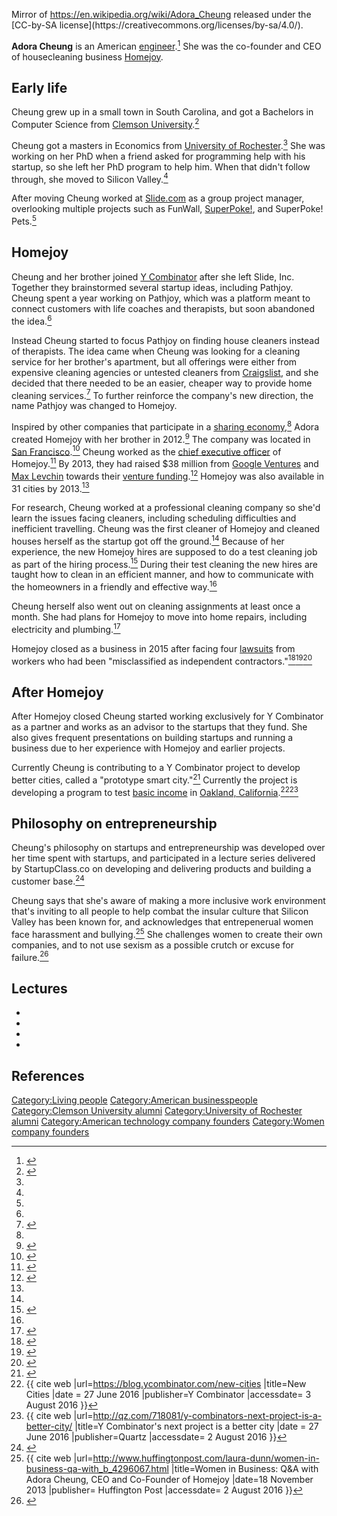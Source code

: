 Mirror of https://en.wikipedia.org/wiki/Adora_Cheung released under the [CC-by-SA license](https://creativecommons.org/licenses/by-sa/4.0/).

<!-- Please do not remove or change this AfD message until the issue is settled -->
{{Article for deletion/dated|page=Adora Cheung|timestamp=20160814161214|year=2016|month=August|day=14|substed=yes|help=off}}
<!-- Once discussion is closed, please place on talk page: {{Old AfD multi|page=Adora Cheung|date=14 August 2016|result='''keep'''}} -->
<!-- End of AfD message, feel free to edit beyond this point -->
{{tooshort|date=August 2016}}
{{Infobox person
| name          = Adora Cheung
| alt           = Adora Cheung
| occupation    = Partner at Y Combinator
| known_for     = [[Homejoy]]
}}
'''Adora Cheung''' is an American [[engineer]].<ref>{{Cite news|url=https://www.washingtonpost.com/news/storyline/wp/2014/09/10/at-the-uber-for-home-cleaning-workers-pay-a-price-for-convenience/|title=At the Uber for Home Cleaning, Workers Pay a Price for Convenience|last=DePillis|first=Lydia|date=10 September 2014|work=The Washington Post|access-date=15 August 2016|via=}}</ref> She was the co-founder and CEO of housecleaning business [[Homejoy]].

== Early life ==

Cheung grew up in a small town in South Carolina, and got a Bachelors in Computer Science from [[Clemson University]].<ref name=":1">{{cite web |url=http://www.fastcompany.com/3028423/whos-next/the-homejoy-creation-story-it-all-started-with-a-dirty-bathroom |title=The Homejoy Creation Story: It All Started With A Dirty Bathroom |date=4 April 2014 |publisher=Fast Company |accessdate= 20 July 2016 |author=Kenrya Rankin Naasel}}</ref>

Cheung got a masters in Economics from [[University of Rochester]].<ref name=":1" /> She was working on her PhD when a friend asked for programming help with his startup, so she left her PhD program to help him. When that didn't follow through, she moved to Silicon Valley.<ref name=":3" />

After moving Cheung worked at [[Slide.com]] as a group project manager, overlooking multiple projects such as FunWall, [[SuperPoke!]], and SuperPoke! Pets.<ref name=":0" />

== Homejoy ==

Cheung and her brother joined [[Y Combinator (company) | Y Combinator]] after she left Slide, Inc. Together they brainstormed several startup ideas, including Pathjoy. Cheung spent a year working on Pathjoy, which was a platform meant to connect customers with life coaches and therapists, but soon abandoned the idea.<ref name=":3" />

Instead Cheung started to focus Pathjoy on finding house cleaners instead of therapists. The idea came when Cheung was looking for a cleaning service for her brother's apartment, but all offerings were either from expensive cleaning agencies or untested cleaners from [[Craigslist]], and she decided that there needed to be an easier, cheaper way to provide home cleaning services.<ref>{{cite web |url=http://www.fastcompany.com/3028423/whos-next/the-homejoy-creation-story-it-all-started-with-a-dirty-bathroom |title=The Homejoy Creation Story: It All Started With A Dirty Bathroom |date=4 April 2014 |publisher=Fast Company |accessdate= 20 July 2016 |author=Kenrya Rankin Naasel}}</ref> To further reinforce the company's new direction, the name Pathjoy was changed to Homejoy.

Inspired by other companies that participate in a [[sharing economy]],<ref name=":0" /> Adora created Homejoy with her brother in 2012.<ref name=":0">{{Cite news|url=http://www.mercurynews.com/business/ci_23983355/homejoy-ceo-adora-cheung-ceo-houscleaning-sharing-economy|title=Homejoy CEO Adora Cheung on the 'Sharing Economy'|last=Hull|first=Dana|date=30 August 2013|work=The Mercury News|access-date=15 August 2016|via=}}</ref> The company was located in [[San Francisco]].<ref>{{Cite news|url=http://search.ebscohost.com/login.aspx?direct=true&db=bth&AN=109023576&site=ehost-live|title=Homejoy's Loss Could Be Google's Gain|last=Miners|first=Zach|date=18 July 2015|work=CIO|subscription=yes|access-date=15 August 2016|via=EBSCO}}</ref> Cheung worked as the [[chief executive officer]] of Homejoy.<ref>{{Cite news|url=http://dealbook.nytimes.com/2013/12/05/homejoy-raises-38-million-in-new-round/?_r=0|title=Homejoy Raises $38 Million in New Round|last=De La Merced|first=Michael J.|date=5 October 2013|work=The New York Times|access-date=15 August 2016|via=}}</ref> By 2013, they had raised $38 million from [[GV (company)|Google Ventures]] and [[Max Levchin]] towards their [[Venture capital financing|venture funding]].<ref name=":2">{{Cite news|url=https://www.highbeam.com/doc/1P2-35444691.html|title=Housecleaning Startup Homejoy Raises $38 Million|last=Hull|first=Dana|date=5 December 2013|work=The Oakland Tribune|subscription=yes|access-date=15 August 2016|via=HighBeam Research}}</ref> Homejoy was also available in 31 cities by 2013.<ref name=":2" /> 

For research, Cheung worked at a professional cleaning company so she'd learn the issues facing cleaners, including scheduling difficulties and inefficient travelling. Cheung was the first cleaner of Homejoy and cleaned houses herself as the startup got off the ground.<ref name=":3" /> Because of her experience, the new Homejoy hires are supposed to do a test cleaning job as part of the hiring process.<ref>{{cite web |url=http://www.fastcompany.com/3026170/most-creative-people/homejoy-the-startup-that-makes-all-new-hires-scrub-toilets |title=Homejoy, The Startup That Makes All New Hires Scrub Toilets |date=13 February 2014 |publisher=Fast Company |accessdate= 20 July 2016 |author=Alice Truong}}</ref> During their test cleaning the new hires are taught how to clean in an efficient manner, and how to communicate with the homeowners in a friendly and effective way.<ref name=":0" />

Cheung herself also went out on cleaning assignments at least once a month. She had plans for Homejoy to move into home repairs, including electricity and plumbing.<ref>{{cite web |url=https://techcrunch.com/2014/10/21/the-ultimate-vision-for-homejoy-is-not-just-cleaning-according-to-ceo-adora-cheung |title=The Ultimate Vision For Homejoy Is Not Just Cleaning, According To CEO Adora Cheung |date=21 October 2014 |publisher=TechCrunch |accessdate= 20 July 2016 |author=Ryan Lawler}}</ref>

Homejoy closed as a business in 2015 after facing four [[Lawsuit|lawsuits]] from workers who had been "misclassified as independent contractors."<ref>{{Cite news|url=http://www.forbes.com/sites/ellenhuet/2015/07/23/what-really-killed-homejoy-it-couldnt-hold-onto-its-customers/#71966033114c|title=What Really Killed Homejoy? It Couldn't Hold On To Its Customers|last=Huet|first=Ellen|date=23 July 2015|work=Forbes|access-date=15 August 2016|via=}}</ref><ref>{{Cite news|url=http://www.forbes.com/sites/ellenhuet/2015/07/17/cleaning-startup-homejoy-shuts-down-citing-worker-misclassification-lawsuits/#5228b9617780|title=Homejoy Shuts Down, Citing Worker Misclassification Lawsuits|last=Huet|first=Ellen|date=17 July 2015|work=Forbes|access-date=15 August 2016|via=}}</ref><ref>{{Cite news|url=http://www.latimes.com/business/technology/la-fi-tn-homejoy-shuts-down-20150717-story.html|title=Homejoy Shuts Down Amid Lawsuit Over Worker Misclassification|last=Lien|first=Tracey|date=17 July 2015|work=Los Angeles Times|access-date=15 August 2016|via=}}</ref>

==After Homejoy ==

After Homejoy closed Cheung started working exclusively for Y Combinator as a partner and works as an advisor to the startups that they fund. She also gives frequent presentations on building startups and running a business due to her experience with Homejoy and earlier projects.

Currently Cheung is contributing to a Y Combinator project to develop better cities, called a "prototype smart city."<ref>{{Cite news|url=http://www.vanityfair.com/news/2016/06/y-combinator-smart-city-research-project|title=Ex-HomeJoy C.E.O.'s Next Start-Up: An Entire City|last=Kosoff|first=Maya|date=28 June 2016|work=Vanity Fair|access-date=15 August 2016|via=}}</ref> Currently the project is developing a program to test [[basic income]] in [[Oakland, California]].<ref>{{ cite web |url=https://blog.ycombinator.com/new-cities |title=New Cities |date = 27 June 2016 |publisher=Y Combinator |accessdate= 3 August 2016 }}</ref><ref>{{ cite web |url=http://qz.com/718081/y-combinators-next-project-is-a-better-city/ |title=Y Combinator's next project is a better city |date = 27 June 2016 |publisher=Quartz |accessdate= 2 August 2016 }}</ref>

== Philosophy on entrepreneurship ==

Cheung's philosophy on startups and entrepreneurship was developed over her time spent with startups, and participated in a lecture series delivered by StartupClass.co on developing and delivering products and building a customer base.<ref>{{cite web |url=https://startupclass.co/courses/how-to-start-a-startup/lectures/64033 |title=Lecture 4 - Building Product, Talking to Users, and Growing (Adora Cheung) |date= 2 October 2014 |publisher= StartupClass.co |accessdate= 28 July 2016 }}</ref>

Cheung says that she's aware of making a more inclusive work environment that's inviting to all people to help combat the insular culture that Silicon Valley has been known for, and acknowledges that entrepenerual women face harassment and bullying.<ref>{{ cite web |url=http://www.huffingtonpost.com/laura-dunn/women-in-business-qa-with_b_4296067.html |title=Women in Business: Q&A with Adora Cheung, CEO and Co-Founder of Homejoy |date=18 November 2013 |publisher= Huffington Post |accessdate= 2 August 2016 }}</ref> She challenges women to create their own companies, and to not use sexism as a possible crutch or excuse for failure.<ref name=":3">{{cite web |url=http://www.femalefounderstories.com/adora-cheung.html |title=Adora Cheung, Founder of Homejoy |publisher= Female Founder Stories |accessdate= 2 August 2016 }}</ref>

== Lectures ==

*{{cite web |url=https://www.youtube.com/watch?v=ZPFP0XIuSNE |title= Adora Cheung (Homejoy) at Startup Grind San Francisco |publisher=Startup Grind|accessdate=2 August 2016}}
*{{cite web |url=https://www.youtube.com/watch?v=lVDmyRxeGCo |title= Adora Cheung |publisher= Y Combinator |accessdate=2 August 2016}}
*{{cite web |url=https://www.youtube.com/watch?v=Z9C1kBmEdtY |title= Adora Cheung Speaks at Female Founders Conference 2015 |publisher= Y Combinator |accessdate=2 August 2016}}
*{{cite web |url=https://startupclass.co/courses/how-to-start-a-startup/lectures/64033 |title= Building Product, Talking to Users, and Growing - Adora Cheung |publisher= StartupClass.co |accessdate=2 August 2016}}

== References ==

{{reflist|30em}}

[[Category:Living people]]
[[Category:American businesspeople]]
[[Category:Clemson University alumni]]
[[Category:University of Rochester alumni]]
[[Category:American technology company founders]]
[[Category:Women company founders]]
